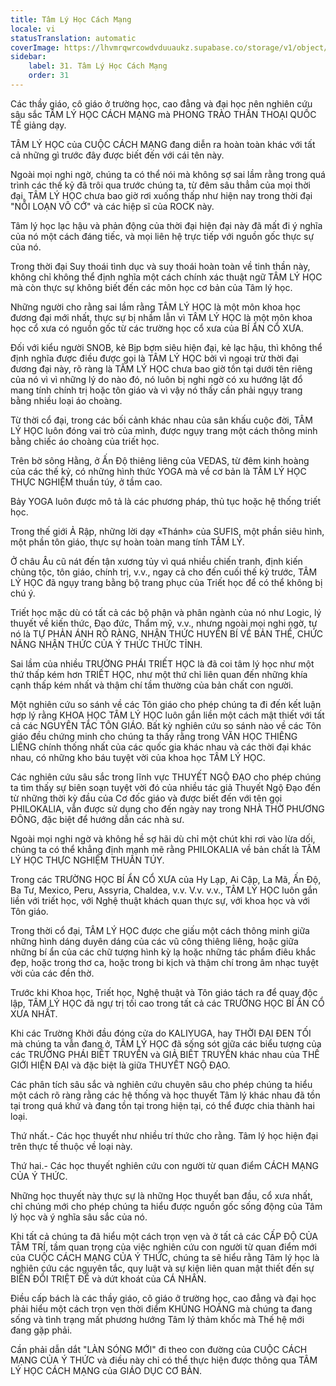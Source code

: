 ```yaml
---
title: Tâm Lý Học Cách Mạng
locale: vi
statusTranslation: automatic
coverImage: https://lhvmrqwrcowdvduuaukz.supabase.co/storage/v1/object/public/strapi-uploads/small_cover-educacion-fundamental.webp-2d51a7828a2b1309555be27f7e2a61a0.webp
sidebar:
    label: 31. Tâm Lý Học Cách Mạng
    order: 31
---
```

Các thầy giáo, cô giáo ở trường học, cao đẳng và đại học nên nghiên cứu sâu sắc TÂM LÝ HỌC CÁCH MẠNG mà PHONG TRÀO THẦN THOẠI QUỐC TẾ giảng dạy.

TÂM LÝ HỌC của CUỘC CÁCH MẠNG đang diễn ra hoàn toàn khác với tất cả những gì trước đây được biết đến với cái tên này.

Ngoài mọi nghi ngờ, chúng ta có thể nói mà không sợ sai lầm rằng trong quá trình các thế kỷ đã trôi qua trước chúng ta, từ đêm sâu thẳm của mọi thời đại, TÂM LÝ HỌC chưa bao giờ rơi xuống thấp như hiện nay trong thời đại "NỔI LOẠN VÔ CỚ" và các hiệp sĩ của ROCK này.

Tâm lý học lạc hậu và phản động của thời đại hiện đại này đã mất đi ý nghĩa của nó một cách đáng tiếc, và mọi liên hệ trực tiếp với nguồn gốc thực sự của nó.

Trong thời đại Suy thoái tình dục và suy thoái hoàn toàn về tinh thần này, không chỉ không thể định nghĩa một cách chính xác thuật ngữ TÂM LÝ HỌC mà còn thực sự không biết đến các môn học cơ bản của Tâm lý học.

Những người cho rằng sai lầm rằng TÂM LÝ HỌC là một môn khoa học đương đại mới nhất, thực sự bị nhầm lẫn vì TÂM LÝ HỌC là một môn khoa học cổ xưa có nguồn gốc từ các trường học cổ xưa của BÍ ẨN CỔ XƯA.

Đối với kiểu người SNOB, kẻ Bịp bợm siêu hiện đại, kẻ lạc hậu, thì không thể định nghĩa được điều được gọi là TÂM LÝ HỌC bởi vì ngoại trừ thời đại đương đại này, rõ ràng là TÂM LÝ HỌC chưa bao giờ tồn tại dưới tên riêng của nó vì vì những lý do nào đó, nó luôn bị nghi ngờ có xu hướng lật đổ mang tính chính trị hoặc tôn giáo và vì vậy nó thấy cần phải ngụy trang bằng nhiều loại áo choàng.

Từ thời cổ đại, trong các bối cảnh khác nhau của sân khấu cuộc đời, TÂM LÝ HỌC luôn đóng vai trò của mình, được ngụy trang một cách thông minh bằng chiếc áo choàng của triết học.

Trên bờ sông Hằng, ở Ấn Độ thiêng liêng của VEDAS, từ đêm kinh hoàng của các thế kỷ, có những hình thức YOGA mà về cơ bản là TÂM LÝ HỌC THỰC NGHIỆM thuần túy, ở tầm cao.

Bảy YOGA luôn được mô tả là các phương pháp, thủ tục hoặc hệ thống triết học.

Trong thế giới Ả Rập, những lời dạy «Thánh» của SUFIS, một phần siêu hình, một phần tôn giáo, thực sự hoàn toàn mang tính TÂM LÝ.

Ở châu Âu cũ nát đến tận xương tủy vì quá nhiều chiến tranh, định kiến chủng tộc, tôn giáo, chính trị, v.v., ngay cả cho đến cuối thế kỷ trước, TÂM LÝ HỌC đã ngụy trang bằng bộ trang phục của Triết học để có thể không bị chú ý.

Triết học mặc dù có tất cả các bộ phận và phân ngành của nó như Logic, lý thuyết về kiến thức, Đạo đức, Thẩm mỹ, v.v., nhưng ngoài mọi nghi ngờ, tự nó là TỰ PHẢN ÁNH RÕ RÀNG, NHẬN THỨC HUYỀN BÍ VỀ BẢN THỂ, CHỨC NĂNG NHẬN THỨC CỦA Ý THỨC THỨC TỈNH.

Sai lầm của nhiều TRƯỜNG PHÁI TRIẾT HỌC là đã coi tâm lý học như một thứ thấp kém hơn TRIẾT HỌC, như một thứ chỉ liên quan đến những khía cạnh thấp kém nhất và thậm chí tầm thường của bản chất con người.

Một nghiên cứu so sánh về các Tôn giáo cho phép chúng ta đi đến kết luận hợp lý rằng KHOA HỌC TÂM LÝ HỌC luôn gắn liền một cách mật thiết với tất cả các NGUYÊN TẮC TÔN GIÁO. Bất kỳ nghiên cứu so sánh nào về các Tôn giáo đều chứng minh cho chúng ta thấy rằng trong VĂN HỌC THIÊNG LIÊNG chính thống nhất của các quốc gia khác nhau và các thời đại khác nhau, có những kho báu tuyệt vời của khoa học TÂM LÝ HỌC.

Các nghiên cứu sâu sắc trong lĩnh vực THUYẾT NGỘ ĐẠO cho phép chúng ta tìm thấy sự biên soạn tuyệt vời đó của nhiều tác giả Thuyết Ngộ Đạo đến từ những thời kỳ đầu của Cơ đốc giáo và được biết đến với tên gọi PHILOKALIA, vẫn được sử dụng cho đến ngày nay trong NHÀ THỜ PHƯƠNG ĐÔNG, đặc biệt để hướng dẫn các nhà sư.

Ngoài mọi nghi ngờ và không hề sợ hãi dù chỉ một chút khi rơi vào lừa dối, chúng ta có thể khẳng định mạnh mẽ rằng PHILOKALIA về bản chất là TÂM LÝ HỌC THỰC NGHIỆM THUẦN TÚY.

Trong các TRƯỜNG HỌC BÍ ẨN CỔ XƯA của Hy Lạp, Ai Cập, La Mã, Ấn Độ, Ba Tư, Mexico, Peru, Assyria, Chaldea, v.v. V.v. v.v., TÂM LÝ HỌC luôn gắn liền với triết học, với Nghệ thuật khách quan thực sự, với khoa học và với Tôn giáo.

Trong thời cổ đại, TÂM LÝ HỌC được che giấu một cách thông minh giữa những hình dáng duyên dáng của các vũ công thiêng liêng, hoặc giữa những bí ẩn của các chữ tượng hình kỳ lạ hoặc những tác phẩm điêu khắc đẹp, hoặc trong thơ ca, hoặc trong bi kịch và thậm chí trong âm nhạc tuyệt vời của các đền thờ.

Trước khi Khoa học, Triết học, Nghệ thuật và Tôn giáo tách ra để quay độc lập, TÂM LÝ HỌC đã ngự trị tối cao trong tất cả các TRƯỜNG HỌC BÍ ẨN CỔ XƯA NHẤT.

Khi các Trường Khởi đầu đóng cửa do KALIYUGA, hay THỜI ĐẠI ĐEN TỐI mà chúng ta vẫn đang ở, TÂM LÝ HỌC đã sống sót giữa các biểu tượng của các TRƯỜNG PHÁI BIẾT TRUYỀN và GIẢ BIẾT TRUYỀN khác nhau của THẾ GIỚI HIỆN ĐẠI và đặc biệt là giữa THUYẾT NGỘ ĐẠO.

Các phân tích sâu sắc và nghiên cứu chuyên sâu cho phép chúng ta hiểu một cách rõ ràng rằng các hệ thống và học thuyết Tâm lý khác nhau đã tồn tại trong quá khứ và đang tồn tại trong hiện tại, có thể được chia thành hai loại.

Thứ nhất.- Các học thuyết như nhiều trí thức cho rằng. Tâm lý học hiện đại trên thực tế thuộc về loại này.

Thứ hai.- Các học thuyết nghiên cứu con người từ quan điểm CÁCH MẠNG CỦA Ý THỨC.

Những học thuyết này thực sự là những Học thuyết ban đầu, cổ xưa nhất, chỉ chúng mới cho phép chúng ta hiểu được nguồn gốc sống động của Tâm lý học và ý nghĩa sâu sắc của nó.

Khi tất cả chúng ta đã hiểu một cách trọn vẹn và ở tất cả các CẤP ĐỘ CỦA TÂM TRÍ, tầm quan trọng của việc nghiên cứu con người từ quan điểm mới của CUỘC CÁCH MẠNG CỦA Ý THỨC, chúng ta sẽ hiểu rằng Tâm lý học là nghiên cứu các nguyên tắc, quy luật và sự kiện liên quan mật thiết đến sự BIẾN ĐỔI TRIỆT ĐỂ và dứt khoát của CÁ NHÂN.

Điều cấp bách là các thầy giáo, cô giáo ở trường học, cao đẳng và đại học phải hiểu một cách trọn vẹn thời điểm KHỦNG HOẢNG mà chúng ta đang sống và tình trạng mất phương hướng Tâm lý thảm khốc mà Thế hệ mới đang gặp phải.

Cần phải dẫn dắt "LÀN SÓNG MỚI" đi theo con đường của CUỘC CÁCH MẠNG CỦA Ý THỨC và điều này chỉ có thể thực hiện được thông qua TÂM LÝ HỌC CÁCH MẠNG của GIÁO DỤC CƠ BẢN.


